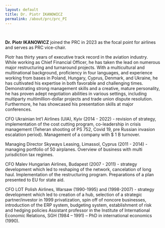 ```yaml
---
layout: default
title: Dr. Piotr IKANOWICZ
permalink: /about/prc/prc_PI
---
```


<br>

**Dr. Piotr IKANOWICZ** joined the PRC in 2023 as the focal point for airlines and serves as PRC vice-chair.

Piotr has thirty years of executive track record in the aviation industry. While working as Chief Financial Officer, he has taken the lead on numerous major restructuring and turnaround projects. With a multicultural and multinational background, proficiency in four languages, and experience working from bases in Poland, Hungary, Cyprus, Denmark, and Ukraine, he has cultivated his expertise in both favorable and challenging times. Demonstrating strong management skills and a creative, mature personality, he has proven adept negotiation abilities in various settings, including multiparty multimillion-dollar projects and trade union dispute resolution. Furthermore, he has showcased his presentation skills at major conferences.

CFO Ukrainian Int’l Airlines (UIA), Kyiv (2014 - 2022) - revision of strategy, implementation of the cost cutting program, co-leadership in crisis management (Teheran shooting of PS 752, Covid 19, pre Russian invasion escalation period). Management of a company with $ 1 B turnover.

Managing Director Skyways Leasing, Limassol, Cyprus (2011 - 2014) - managing portfolio of 50 airplanes. Overview of business with multi jurisdiction tax regimes.

CFO Malev Hungarian Airlines, Budapest (2007 - 2011) - strategy development which led to reshaping of the network, cancelation of long haul. Implementation of the restructuring program. Preparations of a plan presented to EU for state aid.

CFO LOT Polish Airlines, Warsaw (1990-1995) and (1998-2007) - strategy development which led to creation of a hub, selection of a strategic partner/investor in 1999 privatization, spin off of noncore businesses, introduction of the ERP system, budgeting system, establishment of risk and hedging policies
Assistant professor in the Institute of International Economic Relations, SGH (1984 – 1991) – PhD in international economics (1990).